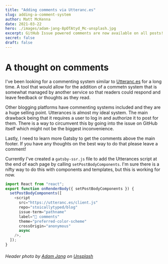 ```yaml
---
title: "Adding comments via Utteranc.es"
slug: adding-a-comment-system
author: Matt McKenna
date: 2021-03-22
hero: ./images/adam-jang-8pOTAtyd_Mc-unsplash.jpg
excerpt: GitHub Issue powered comments are now available on all posts!
secret: false
draft: false
---
```


# A thought on comments

I've been looking for a commenting system similar to [Utteranc.es](https://utteranc.es) for a long time. 
A tool that would allow for the addition of a commetn system that is somewhat managed by another service so that 
readers could respond and leave feedback or thoughts as they read.

Other blogging platforms have commenting systems included and they are a huge selling point. Utterances is almost my 
ideal system. The main drawback being that it requires a user to log in and authorize it to post for them. There is a 
way to circumvent this by going into the issue on GitHub itself which might not be the biggest inconvenience.

Lastly, I need to learn more Gatsby to get the comments above the main footer. If you have any thoughts on the best way to do that 
please leave a comment! 

Currently I've created a `gatsby-ssr.js` file to add the Utterances script at the end of each page by calling `setPostBodyComponents`. 
I'm sure there is a nifty way to do this with components and templates, but this is working for now.

```javascript
import React from "react";
export function onRenderBody({ setPostBodyComponents }) {
  setPostBodyComponents([
    <script
      src="https://utteranc.es/client.js"
      repo="stoicallytyped/blog"
      issue-term="pathname"
      label="💬 comments"
      theme="preferred-color-scheme"
      crossOrigin="anonymous"
      async
    />,
  ]);
}
```


###### *Header photo by <a href="https://unsplash.com/@adamjang?utm_source=unsplash&utm_medium=referral&utm_content=creditCopyText">Adam Jang</a> on <a href="/s/photos/feedback?utm_source=unsplash&utm_medium=referral&utm_content=creditCopyText">Unsplash</a>*